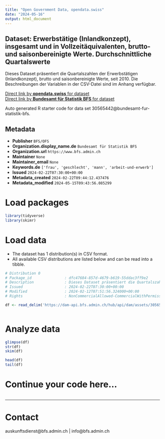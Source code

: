 ```yaml
---
title: "Open Government Data, opendata.swiss"
date: "2024-05-16"
output: html_document
---
```


## Dataset: Erwerbstätige (Inlandkonzept), insgesamt und in Vollzeitäquivalenten, brutto- und saisonbereinigte Werte. Durchschnittliche Quartalswerte

Dieses Dataset präsentiert die Quartalszahlen der Erwerbstätigen (Inlandkonzept), brutto und saisonbereinigte Werte, seit 2010. Die Beschreibungen der Variablen in der CSV-Datei sind im Anhang verfügbar.

[Direct link by **opendata.swiss** for dataset](https://opendata.swiss/de/dataset/erwerbstatige-inlandkonzept-insgesamt-und-in-vollzeitaquivalenten-brutto-und-saisonbereinigte-w1)<br>
[Direct link by **Bundesamt für Statistik BFS** for dataset](https://www.bfs.admin.ch/asset/de/ts-x-03.02.01.02b)

Auto generated R starter code for data set 30565442@bundesamt-fur-statistik-bfs.

## Metadata

- **Publisher** `BFS/OFS`
- **Organization.display_name.de** `Bundesamt für Statistik BFS`
- **Organization.url** `https://www.bfs.admin.ch`
- **Maintainer** `None`
- **Maintainer_email** `None`
- **Keywords.de** `['frau', 'geschlecht', 'mann', 'arbeit-und-erwerb']`
- **Issued** `2024-02-22T07:30:00+00:00`
- **Metadata_created** `2024-02-22T09:44:12.437476`
- **Metadata_modified** `2024-05-15T09:43:56.085299`


# Load packages

```r

library(tidyverse)
library(skimr)

```

# Load data

-   The dataset has 1 distribution(s) in CSV format.
-   All available CSV distributions are listed below and can be read into a tibble.

```r

# Distribution 0
# Package_id               : dfc47684-857d-4679-b619-55ddac3ff9e2
# Description              : Dieses Dataset präsentiert die Quartalszahlen der Erwerbstätigen (Inlandkonzept), brutto und saisonbereinigte Werte, seit 2010. Die Beschreibungen der Variablen in der CSV-Datei sind im Anhang verfügbar.
# Issued                   : 2024-02-22T07:30:00+00:00
# Modified                 : 2024-02-12T07:51:56.324000+00:00
# Rights                   : NonCommercialAllowed-CommercialWithPermission-ReferenceRequired

df <- read_delim('https://dam-api.bfs.admin.ch/hub/api/dam/assets/30565453/master')



```

# Analyze data

```r

glimpse(df)
str(df)
skim(df)

head(df)
tail(df)

```

# Continue your code here...

```r

```

------------------------------------------------------------------------

# Contact

auskunftsdienst@bfs.admin.ch | info@bfs.admin.ch
